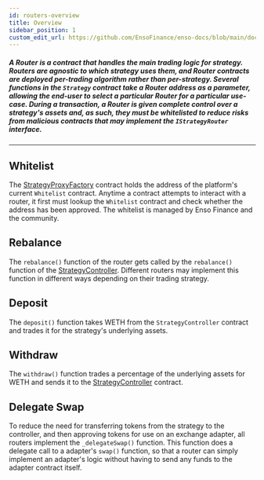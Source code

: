 ```yaml
---
id: routers-overview
title: Overview
sidebar_position: 1
custom_edit_url: https://github.com/EnsoFinance/enso-docs/blob/main/docs/smart-contracts/core/routers/overview.mdx
---
```


##### A Router is a contract that handles the main trading logic for strategy. Routers are agnostic to which strategy uses them, and Router contracts are deployed per-trading algorithm rather than per-strategy. Several functions in the `Strategy` contract take a Router address as a parameter, allowing the end-user to select a particular Router for a particular use-case. During a transaction, a Router is given complete control over a strategy's assets and, as such, they must be whitelisted to reduce risks from malicious contracts that may implement the `IStrategyRouter` interface.

---

## Whitelist
The [StrategyProxyFactory](../factory) contract holds the address of the platform's current `Whitelist` contract. Anytime a contract attempts to interact with a router, it first must lookup the `Whitelist` contract and check whether the address has been approved. The whitelist is managed by Enso Finance and the community.

## Rebalance
The `rebalance()` function of the router gets called by the `rebalance()` function of the [StrategyController](controller). Different routers may implement this function in different ways depending on their trading strategy.

## Deposit
The `deposit()` function takes WETH from the `StrategyController` contract and trades it for the strategy's underlying assets.

## Withdraw
The `withdraw()` function trades a percentage of the underlying assets for WETH and sends it to the [StrategyController](controller) contract.

## Delegate Swap
To reduce the need for transferring tokens from the strategy to the controller, and then approving tokens for use on an exchange adapter, all routers implement the `_delegateSwap()` function. This function does a delegate call to a adapter's `swap()` function, so that a router can simply implement an adapter's logic without having to send any funds to the adapter contract itself.
